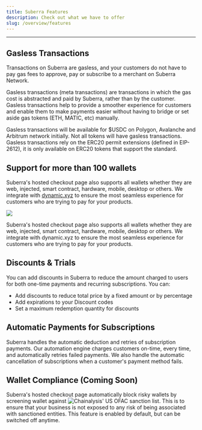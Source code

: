 ```yaml
---
title: Suberra Features
description: Check out what we have to offer
slug: /overview/features
---
```



---

## Gasless Transactions

Transactions on Suberra are gasless, and your customers do not have to pay gas fees to approve, pay or subscribe to a merchant on Suberra Network.

Gasless transactions (meta transactions) are transactions in which the gas cost is abstracted and paid by Suberra, rather than by the customer. Gasless transactions help to provide a smoother experience for customers and enable them to make payments easier without having to bridge or set aside gas tokens (ETH, MATIC, etc) manually.

Gasless transactions will be available for $USDC on Polygon, Avalanche and Arbitrum network initially. Not all tokens will have gasless transactions. Gasless transactions rely on the ERC20 permit extensions (defined in EIP-2612), it is only available on ERC20 tokens that support the standard.

## Support for more than 100 wallets

Suberra's hosted checkout page also supports all wallets whether they are web, injected, smart contract, hardware, mobile, desktop or others. We integrate with [dynamic.xyz](dynamic.xyz) to ensure the most seamless experience for customers who are trying to pay for your products.

<div style={{ flexBasis: "300px", flexGrow: "1", textAlign: "center" }}>
  <img src={Image1} style={{ alignSelf: "center", maxWidth: "100%" }} />
</div>

Suberra's hosted checkout page also supports all wallets whether they are web, injected, smart contract, hardware, mobile, desktop or others. We integrate with dynamic.xyz to ensure the most seamless experience for customers who are trying to pay for your products.

## Discounts & Trials

You can add discounts in Suberra to reduce the amount charged to users for both one-time payments and recurring subscriptions. You can:

- Add discounts to reduce total price by a fixed amount or by percentage
- Add expirations to your Discount codes
- Set a maximum redemption quantity for discounts

## Automatic Payments for Subscriptions

Suberra handles the automatic deduction and retries of subscription payments. Our automation engine charges customers on-time, every time, and automatically retries failed payments. We also handle the automatic cancellation of subscriptions when a customer's payment method fails.

## Wallet Compliance (Coming Soon)

Suberra's hosted checkout page automatically block risky wallets by screening wallet against ![Chainalysis](https://www.chainalysis.com/)' US OFAC sanction list. This is to ensure that your business is not exposed to any risk of being associated with sanctioned entities. This feature is enabled by default, but can be switched off anytime.
